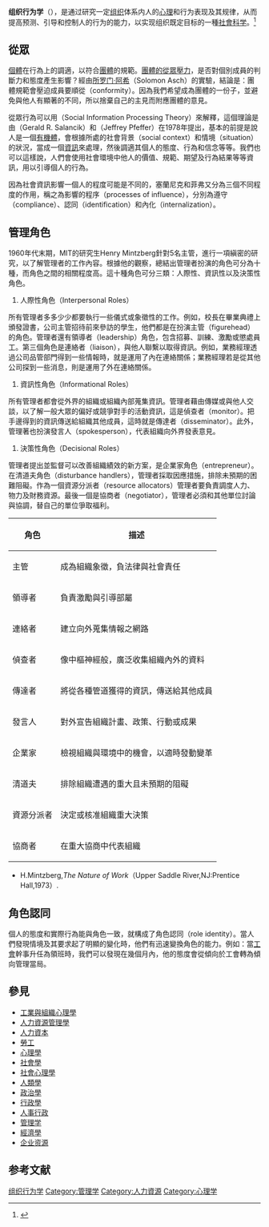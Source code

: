 '''组织行为学'''（{{lang-en|Human Behavior in Organization}}），是通过研究一定[[组织|组织]]体系内人的[[心理|心理]]和行为表现及其规律，从而提高预测、引导和控制人的行为的能力，以实现组织既定目标的一種[[社會科学|社會科学]]。<ref>{{Cite web |url=http://source.eol.cn/gjpxw/landa/zzxwx/m01/select1.htm |title=組織行為學 |access-date=2007-09-14 |archive-url=https://web.archive.org/web/20071012232103/http://source.eol.cn/gjpxw/landa/zzxwx/m01/select1.htm |archive-date=2007-10-12 |dead-url=yes }}</ref>

== 從眾 ==
[[個體|個體]]在行為上的調適，以符合[[團體|團體]]的規範。[[从众效应|團體的從眾壓力]]，是否對個別成員的判斷力和態度產生影響？經由[[所罗门·阿希|所罗门·阿希]]（Solomon Asch）的實驗，結論是：團體規範會壓迫成員要順從（conformity）。因為我們希望成為團體的一份子，並避免與他人有顯著的不同，所以捨棄自己的主見而附應團體的意見。

從眾行為可以用{{le|社會資訊處理理論|Social Information Processing}}（Social Information Processing Theory）來解釋，這個理論是由{{le|傑勒德·R·塞蘭尼克|Gerald R. Salancik}}（Gerald R. Salancik）和{{le|傑弗瑞·菲弗|Jeffrey Pfeffer}}（Jeffrey Pfeffer）在1978年提出，基本的前提是說人是一個[[有機體|有機體]]，會根據所處的社會背景（social context）和情境（situation）的狀況，當成一個[[資訊|資訊]]來處理，然後調適其個人的態度、行為和信念等等。我們也可以這樣說，人們會使用社會環境中他人的價值、規範、期望及行為結果等等資訊，用以引導個人的行為。

因為社會資訊影響一個人的程度可能是不同的，塞蘭尼克和菲弗又分為三個不同程度的作用，稱之為影響的程序（processes of influence），分別為遵守（compliance）、認同（identification）和內化（internalization）。

==管理角色==
1960年代末期，MIT的研究生Henry Mintzberg針對5名主管，進行一項縝密的研究，以了解管理者的工作內容。根據他的觀察，總結出管理者扮演的角色可分為十種，而角色之間的相關程度高。這十種角色可分三類：人際性、資訊性以及決策性角色。
# 人際性角色（Interpersonal Roles）
所有管理者多多少少都要執行一些儀式或象徵性的工作。例如，校長在畢業典禮上頒發證書，公司主管招待前來參訪的學生，他們都是在扮演主管（figurehead）的角色。管理者還有領導者（leadership）角色，包含招募、訓練、激勵或懲處員工。第三個角色是連絡者（liaison），與他人聯繫以取得資訊。例如，業務經理透過公司品管部門得到一些情報時，就是運用了內在連絡關係；業務經理若是從其他公司探到一些消息，則是運用了外在連絡關係。
# 資訊性角色（Informational Roles）
所有管理者都會從外界的組織或組織內部蒐集資訊。管理者藉由傳媒或與他人交談，以了解一般大眾的偏好或競爭對手的活動資訊，這是偵查者（monitor）。把手邊得到的資訊傳送給組織其他成員，這時就是傳達者（disseminator）。此外，管理著也扮演發言人（spokesperson），代表組織向外界發表意見。
# 決策性角色（Decisional Roles）
管理者提出並監督可以改善組織績效的新方案，是企業家角色（entrepreneur）。在清道夫角色（disturbance handlers），管理者採取因應措施，排除未預期的困難阻礙。作為一個資源分派者（resource allocators）管理者要負責調度人力、物力及財務資源。最後一個是協商者（negotiator），管理者必須和其他單位討論與協調，替自己的單位爭取福利。

{| class="wikitable"
|-
! 角色 !! 描述
|-
| 主管 || 成為組織象徵，負法律與社會責任
|-
| 領導者 || 負責激勵與引導部屬
|-
| 連絡者 || 建立向外蒐集情報之網路
|-
| 偵查者 || 像中樞神經般，廣泛收集組織內外的資料
|-
| 傳達者 || 將從各種管道獲得的資訊，傳送給其他成員
|-
| 發言人 || 對外宣告組織計畫、政策、行動或成果
|-
| 企業家 || 檢視組織與環境中的機會，以適時發動變革
|-
| 清道夫 || 排除組織遭遇的重大且未預期的阻礙
|-
| 資源分派者 || 決定或核准組織重大決策
|-
| 協商者 || 在重大協商中代表組織
|}

* H.Mintzberg,''The Nature of Work ''（Upper Saddle River,NJ:Prentice Hall,1973）.

==角色認同==
個人的態度和實際行為能與角色一致，就構成了角色認同（role identity）。當人們發現情境及其要求起了明顯的變化時，他們有迅速變換角色的能力。例如：當[[工會|工會]]幹事升任為領班時，我們可以發現在幾個月內，他的態度會從傾向於工會轉為傾向管理當局。

== 參見 ==
*[[工業與組織心理學|工業與組織心理學]]
*[[人力資源管理學|人力資源管理學]]
*[[人力資本|人力資本]]
*[[勞工|勞工]]
*[[心理學|心理學]]
*[[社會學|社會學]]
*[[社會心理學|社會心理學]]
*[[人類學|人類學]]
*[[政治學|政治學]]
*[[行政學|行政學]]
*[[人事行政|人事行政]]
*[[管理学|管理学]]
*[[經濟學|經濟學]]
*[[企业资源|企业资源]]

== 参考文献 ==
{{Reflist}}

[[Category:组织行为学|]]
[[Category:管理学|Category:管理学]]
[[Category:人力資源|Category:人力資源]]
[[Category:心理学|Category:心理学]]